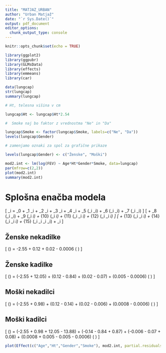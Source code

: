 ```yaml
---
title: "MATJAZ_URBAN"
author: "Urban Matjaž"
date: "`r Sys.Date()`"
output: pdf_document
editor_options: 
  chunk_output_type: console
---
```


```r
knitr::opts_chunk$set(echo = TRUE)
```

```r
library(ggplot2)
library(ggpubr)
library(GLMsData)
library(effects)
library(emmeans)
library(car)
```


```r
data(lungcap)
str(lungcap)
summary(lungcap)
```


```r
# Ht, telesna višina v cm

lungcap$Ht <- lungcap$Ht*2.54

#  Smoke naj bo faktor z vrednostma "Ne" in "Da"

lungcap$Smoke <- factor(lungcap$Smoke, labels=c("Ne", "Da"))
levels(lungcap$Gender)

# zamenjamo oznaki za spol za grafične prikaze

levels(lungcap$Gender) <- c("Ženske", "Moški")  
```

```r
mod2.int <- lm(log(FEV) ~ Age*Ht*Gender*Smoke, data=lungcap) 
par(mfrow=c(2,2))
plot(mod2.int)
summary(mod2.int)
```

# Splošna enačba modela
\[
\hat{y}_i = \beta_0 + \beta_1 \cdot \text{Age}_i + \beta_2 \cdot \text{Ht}_i + \beta_3 \cdot \text{Gender}_i + \beta_4 \cdot \text{Smoke}_i 
+ \beta_5 \cdot (\text{Age}_i \cdot \text{Ht}_i) + \beta_6 \cdot (\text{Age}_i \cdot \text{Gender}_i) 
+ \beta_7 \cdot (\text{Age}_i \cdot \text{Smoke}_i) 
\]
\[
+ \beta_8 \cdot (\text{Ht}_i \cdot \text{Gender}_i) + \beta_9 \cdot (\text{Ht}_i \cdot \text{Smoke}_i) 
+ \beta_{10} \cdot (\text{Gender}_i \cdot \text{Smoke}_i) 
+ \beta_{11} \cdot (\text{Age}_i \cdot \text{Ht}_i \cdot \text{Gender}_i) 
+ \beta_{12} \cdot (\text{Age}_i \cdot \text{Ht}_i \cdot \text{Smoke}_i) 
\]
\[
+ \beta_{13} \cdot (\text{Age}_i \cdot \text{Gender}_i \cdot \text{Smoke}_i) 
+ \beta_{14} \cdot (\text{Ht}_i \cdot \text{Gender}_i \cdot \text{Smoke}_i) 
+ \beta_{15} \cdot (\text{Age}_i \cdot \text{Ht}_i \cdot \text{Gender}_i \cdot \text{Smoke}_i) + \epsilon_i
\]

## Ženske nekadilke

\[
\log(\text{FEV}) = -2.55 + 0.12 \cdot \text{Age} + 0.02 \cdot \text{Ht} - 0.0006 \cdot (\text{Age} \cdot \text{Ht})
\]

## Ženske kadilke

\[
\log(\text{FEV}) = (-2.55 + 12.05) + (0.12 - 0.84) \cdot \text{Age} + (0.02 - 0.07) \cdot \text{Ht} + (0.005 - 0.0006) \cdot (\text{Age} \cdot \text{Ht})
\]

## Moški nekadilci

\[
\log(\text{FEV}) = (-2.55 + 0.98) + (0.12 - 0.14) \cdot \text{Age} + (0.02 - 0.006) \cdot \text{Ht} + (0.0008 - 0.0006) \cdot (\text{Age} \cdot \text{Ht})
\]

## Moški kadilci

\[
\log(\text{FEV}) = (-2.55 + 0.98 + 12.05 - 13.88) + (-0.14 - 0.84 + 0.87) \cdot \text{Age} + (-0.006 - 0.07 + 0.08) \cdot \text{Ht} + (0.0008 + 0.005 - 0.005 - 0.0006) \cdot (\text{Age} \cdot \text{Ht})
\]


```r
plot(Effect(c("Age","Ht","Gender","Smoke"), mod2.int, partial.residuals=TRUE), main="")
```
